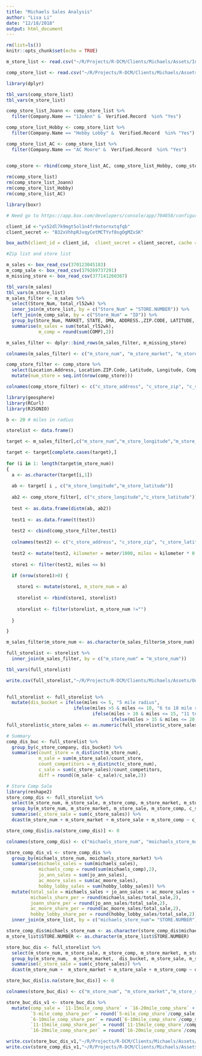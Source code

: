 ```yaml
---
title: "Michaels Sales Analysis"
author: "Lisa Li"
date: "12/18/2018"
output: html_document
---
```


```r
rm(list=ls())
knitr::opts_chunk$set(echo = TRUE)
```

```r
m_store_list <- read.csv("~/R/Projects/R-DCM/Clients/Michaels/Assets/Inputs/Michaels_Store List.csv")

comp_store_list <- read.csv("~/R/Projects/R-DCM/Clients/Michaels/Assets/Inputs/Michaels_CompSet.csv")

library(dplyr)

tbl_vars(comp_store_list)
tbl_vars(m_store_list)

comp_store_list_Joann <- comp_store_list %>% 
  filter(Company.Name == "1JoAnn" &  Verified.Record  %in% "Yes")

comp_store_list_Hobby <- comp_store_list %>% 
  filter(Company.Name == "Hobby Lobby" &  Verified.Record  %in% "Yes")

comp_store_list_AC <- comp_store_list %>% 
  filter(Company.Name == "AC Moore" &  Verified.Record  %in% "Yes")


comp_store <- rbind(comp_store_list_AC, comp_store_list_Hobby, comp_store_list_Joann)
  
rm(comp_store_list)
rm(comp_store_list_Joann)
rm(comp_store_list_Hobby)
rm(comp_store_list_AC)

```

```r
library(boxr)

# Need go to https://app.box.com/developers/console/app/704858/configuration to set up client id and secret

client_id <-"yx52dl7k9mgt5ol1n4fr9xtornxtqfqb"
client_secret <- "B32xVhhpRJvqyCetMCTYvf8sgOgMZxSK"

box_auth(client_id = client_id,  client_secret = client_secret, cache = "~/R/Projects/R-DCM/.boxr-oauth", write.Renv = TRUE)

#Zip list and store list

m_sales <- box_read_csv(370123045183)
m_comp_sale <- box_read_csv(379269737291)
m_missing_store <- box_read_csv(377141260367)

``` 

```r
tbl_vars(m_sales)
tbl_vars(m_store_list)
m_sales_filter <- m_sales %>% 
  select(Store_Num, total_rl52wk) %>% 
  inner_join(m_store_list, by = c("Store_Num" = "STORE.NUMBER")) %>% 
  left_join(m_comp_sale, by = c("Store_Num" = "ID")) %>% 
  group_by(Store_Num, MARKET, STATE, DMA, ADDRESS.,ZIP.CODE, LATITUDE, LONGITUDE) %>% 
  summarise(m_sales = sum(total_rl52wk),
            m_comp = round(sum(COMP),2)) 

m_sales_filter <- dplyr::bind_rows(m_sales_filter, m_missing_store)

colnames(m_sales_filter) <- c("m_store_num", "m_store_market", "m_store_state", "m_store_dma", "m_store_address", "m_store_zip", "m_store_latitude", "m_store_longitude", "m_store_sale", "m_store_comp")

comp_store_filter <- comp_store %>% 
  select(Location.Address, Location.ZIP.Code, Latitude, Longitude, Company.Name, Location.Employee.Size.Actual, Location.Sales.Volume.Actual) %>% 
  mutate(num_store = seq.int(nrow(comp_store)))

colnames(comp_store_filter) <- c("c_store_address", "c_store_zip", "c_store_latitude", "c_store_longitude", "c_store_company", "c_store_employee_size", "c_store_sales", "c_store_num")

```

```r
library(geosphere)
library(RCurl)
library(RJSONIO)

b <- 20 # miles in radius

storelist <- data.frame()

target <- m_sales_filter[,c("m_store_num","m_store_longitude","m_store_latitude")]

target <- target[complete.cases(target),]
  
for (i in 1: length(target$m_store_num))
{
  a <- as.character(target[i,1])
  
  ab <- target[ i , c("m_store_longitude","m_store_latitude")]
  
  ab2 <- comp_store_filter[, c("c_store_longitude","c_store_latitude")]
  
  test <- as.data.frame(distm(ab, ab2))
  
  test1 <- as.data.frame(t(test))
  
  test2 <- cbind(comp_store_filter,test1)
  
  colnames(test2) <- c("c_store_address", "c_store_zip", "c_store_latitude", "c_store_longitude", "c_store_company", "c_store_employee_size", "c_store_sales", "c_store_num", "meter")
  
  test2 <- mutate(test2, kilometer = meter/1000, miles = kilometer * 0.621371)
  
  store1 <- filter(test2, miles <= b)

  if (nrow(store1)>0) {
  
    store1 <- mutate(store1, m_store_num = a)
    
    storelist <- rbind(store1, storelist)
    
    storelist <- filter(storelist, m_store_num !="")
    
  }

}

m_sales_filter$m_store_num <- as.character(m_sales_filter$m_store_num)

full_storelist <- storelist %>% 
  inner_join(m_sales_filter, by = c("m_store_num" = "m_store_num")) 

tbl_vars(full_storelist)

write.csv(full_storelist,"~/R/Projects/R-DCM/Clients/Michaels/Assets/Outputs/final_storelist_sale.csv")
  
```

```r
full_storelist <- full_storelist %>% 
  mutate(dis_bucket = ifelse(miles <= 5, "5 mile radius", 
                         ifelse(miles >5 & miles <= 10, "6 to 10 mile radius",
                                ifelse(miles > 10 & miles <= 15, "11 to 15 mile radius",
                                       ifelse(miles > 15 & miles <= 20, "16 to 20 mile radius", "Other"))))) 
full_storelist$c_store_sales <- as.numeric(full_storelist$c_store_sales)

# Summary
comp_dis_buc <- full_storelist %>% 
  group_by(c_store_company, dis_bucket) %>% 
  summarise(count_store = n_distinct(m_store_num),
            m_sale = sum(m_store_sale)/count_store,
            count_competitors = n_distinct(c_store_num),
            c_sale = sum(c_store_sales)/count_competitors,
            diff = round((m_sale- c_sale)/c_sale,2))

# Store Comp Sale
library(reshape2)
store_comp_dis <- full_storelist %>% 
  select(m_store_num, m_store_sale, m_store_comp, m_store_market, m_store_state, miles, dis_bucket, c_store_num, c_store_company, c_store_sales) %>% 
  group_by(m_store_num, m_store_market, m_store_sale, m_store_comp, c_store_company) %>% 
  summarise(c_store_sale = sum(c_store_sales)) %>% 
  dcast(m_store_num + m_store_market + m_store_sale + m_store_comp ~ c_store_company)

store_comp_dis[is.na(store_comp_dis)] <- 0

colnames(store_comp_dis) <- c("michaels_store_num", "moichaels_store_market","michaels_sales", "michaels_comp", "jo_ann_sales", "ac_moore_sales", "hobby_lobby_sales")

store_comp_dis_v1 <- store_comp_dis %>% 
  group_by(michaels_store_num, moichaels_store_market) %>% 
  summarise(michaels_sales = sum(michaels_sales),
            michaels_comp = round(sum(michaels_comp),2),
            jo_ann_sales = sum(jo_ann_sales),
            ac_moore_sales = sum(ac_moore_sales),
            hobby_lobby_sales = sum(hobby_lobby_sales)) %>% 
  mutate(total_sale = michaels_sales + jo_ann_sales + ac_moore_sales + hobby_lobby_sales,
         michaels_share_per = round(michaels_sales/total_sale,2),
         joann_share_per = round(jo_ann_sales/total_sale,2),
         ac_moore_share_per = round(ac_moore_sales/total_sale,2),
         hobby_lobby_share_per = round(hobby_lobby_sales/total_sale,2)) %>% 
  inner_join(m_store_list, by = c("michaels_store_num"= "STORE.NUMBER"))

store_comp_dis$michaels_store_num <- as.character(store_comp_dis$michaels_store_num)
m_store_list$STORE.NUMBER <- as.character(m_store_list$STORE.NUMBER)
```

```r
store_buc_dis <- full_storelist %>% 
  select(m_store_num, m_store_sale, m_store_comp, m_store_market, m_store_state, dis_bucket, c_store_company, c_store_sales) %>% 
  group_by(m_store_num,  m_store_market,  dis_bucket, m_store_sale, m_store_comp, m_store_market) %>% 
  summarise(c_store_sale = sum(c_store_sales)) %>% 
  dcast(m_store_num +  m_store_market + m_store_sale + m_store_comp ~ dis_bucket) 

store_buc_dis[is.na(store_buc_dis)] <- 0

colnames(store_buc_dis) <- c("m_store_num", "m_store_market","m_store_sale", "m_store_comp","11-15mile_comp_share", "16-20mile_comp_share", "5-mile_comp_share", "6-10mile_comp_share")

store_buc_dis_v1 <- store_buc_dis %>% 
  mutate(comp_sale = `11-15mile_comp_share` + `16-20mile_comp_share` + `5-mile_comp_share` + `6-10mile_comp_share`, 
         `5-mile_comp_share_per` = round(`5-mile_comp_share`/comp_sale,2),
         `6-10mile_comp_share_per` = round(`6-10mile_comp_share`/comp_sale,2),
         `11-15mile_comp_share_per` = round(`11-15mile_comp_share`/comp_sale,2),
         `16-20mile_comp_share_per` = round(`16-20mile_comp_share`/comp_sale,2))

write.csv(store_buc_dis_v1,"~/R/Projects/R-DCM/Clients/Michaels/Assets/Outputs/Competitors Sales by Store & Distance Range.csv")
write.csv(store_comp_dis_v1,"~/R/Projects/R-DCM/Clients/Michaels/Assets/Outputs/Competitors Sales by Store & Competitors Company Name.csv")
```


